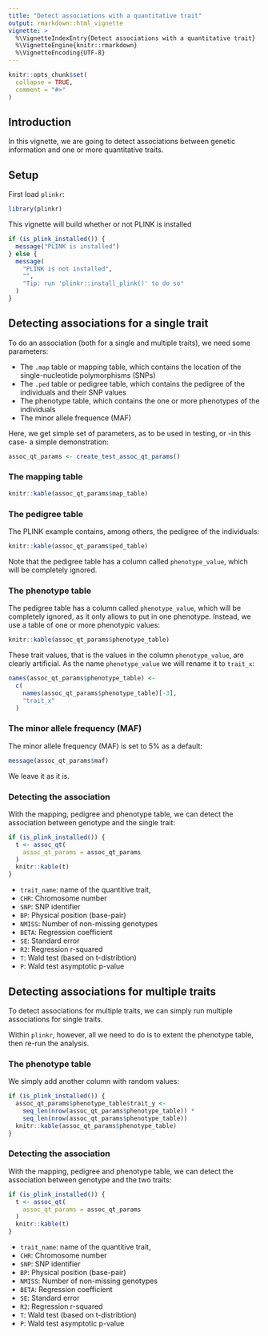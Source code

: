 ```yaml
---
title: "Detect associations with a quantitative trait"
output: rmarkdown::html_vignette
vignette: >
  %\VignetteIndexEntry{Detect associations with a quantitative trait}
  %\VignetteEngine{knitr::rmarkdown}
  %\VignetteEncoding{UTF-8}
---
```


```r
knitr::opts_chunk$set(
  collapse = TRUE,
  comment = "#>"
)
```

## Introduction

In this vignette,
we are going to detect associations between genetic information
and one or more quantitative traits.

## Setup

First load `plinkr`:

```r
library(plinkr)
```

This vignette will build whether or not PLINK is installed

```r
if (is_plink_installed()) {
  message("PLINK is installed")
} else {
  message(
    "PLINK is not installed",
    "",
    "Tip: run 'plinkr::install_plink()' to do so"
  )
}
```

## Detecting associations for a single trait

To do an association (both for a single and multiple traits), 
we need some parameters:

 * The `.map` table or mapping table, which contains the location
   of the single-nucleotide polymorphisms (SNPs)
 * The `.ped` table or pedigree table, which contains the pedigree
   of the individuals and their SNP values
 * The phenotype table, which contains the one or more phenotypes
   of the individuals
 * The minor allele frequence (MAF)

Here, we get simple set of parameters, as to be used in testing,
or -in this case- a simple demonstration:
 
```r
assoc_qt_params <- create_test_assoc_qt_params()
```

### The mapping table

```r
knitr::kable(assoc_qt_params$map_table)
```

### The pedigree table

The PLINK example \code{.ped} contains, among others, the pedigree of the individuals:

```r
knitr::kable(assoc_qt_params$ped_table)
```

Note that the pedigree table has a column called `phenotype_value`,
which will be completely ignored.

### The phenotype table

The pedigree table has a column called `phenotype_value`,
which will be completely ignored, as it only allows to put in
one phenotype. Instead, we use a table of one or more phenotypic
values:

```r
knitr::kable(assoc_qt_params$phenotype_table)
```

These trait values, that is the values in the column `phenotype_value`,
are clearly artificial. As the name `phenotype_value` we will
rename it to `trait_x`:

```r
names(assoc_qt_params$phenotype_table) <-
  c(
    names(assoc_qt_params$phenotype_table)[-3],
    "trait_x"
  )
```

### The minor allele frequency (MAF)

The minor allele frequency (MAF) is set to 5% as a default:

```r
message(assoc_qt_params$maf)
```

We leave it as it is.

### Detecting the association

With the mapping, pedigree and phenotype table, 
we can detect the association between genotype and the single trait:

```r
if (is_plink_installed()) {
  t <- assoc_qt(
    assoc_qt_params = assoc_qt_params
  )
  knitr::kable(t)
}
```

 * `trait_name`: name of the quantitive trait,
 * `CHR`: Chromosome number
 * `SNP`: SNP identifier
 * `BP`: Physical position (base-pair)
 * `NMISS`: Number of non-missing genotypes
 * `BETA`: Regression coefficient
 * `SE`: Standard error
 * `R2`: Regression r-squared
 * `T`: Wald test (based on t-distribtion)
 * `P`: Wald test asymptotic p-value

## Detecting associations for multiple traits

To detect associations for multiple traits,
we can simply run multiple associations for single traits.

Within `plinkr`, however, 
all we need to do is to extent the phenotype table,
then re-run the analysis.

### The phenotype table

We simply add another column with random values:
 
```r
if (is_plink_installed()) {
  assoc_qt_params$phenotype_table$trait_y <-
    seq_len(nrow(assoc_qt_params$phenotype_table)) *
    seq_len(nrow(assoc_qt_params$phenotype_table))
  knitr::kable(assoc_qt_params$phenotype_table)
}
```

### Detecting the association

With the mapping, pedigree and phenotype table, 
we can detect the association between genotype and the two traits:

```r
if (is_plink_installed()) {
  t <- assoc_qt(
    assoc_qt_params = assoc_qt_params
  )
  knitr::kable(t)
}
```

 * `trait_name`: name of the quantitive trait,
 * `CHR`: Chromosome number
 * `SNP`: SNP identifier
 * `BP`: Physical position (base-pair)
 * `NMISS`: Number of non-missing genotypes
 * `BETA`: Regression coefficient
 * `SE`: Standard error
 * `R2`: Regression r-squared
 * `T`: Wald test (based on t-distribtion)
 * `P`: Wald test asymptotic p-value
